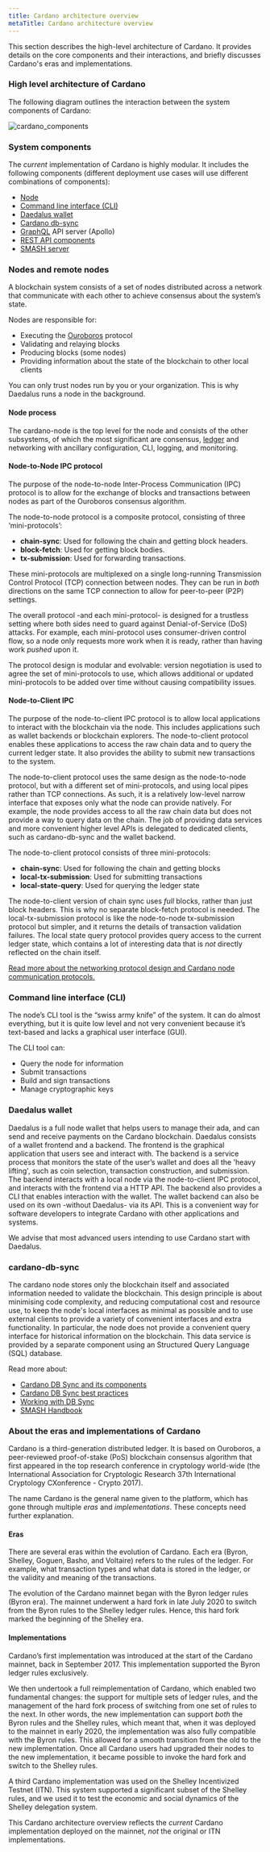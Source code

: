 ```yaml
---
title: Cardano architecture overview
metaTitle: Cardano architecture overview
---
```


This section describes the high-level architecture of Cardano. It provides
details on the core components and their interactions, and briefly discusses
Cardano's eras and implementations.

### High level architecture of Cardano

The following diagram outlines the interaction between the system components of
Cardano:

![cardano_components](cardano_components_version_main@2x.png)

### System components

The _current_ implementation of Cardano is highly modular. It includes the
following components (different deployment use cases will use different
combinations of components):

- [Node](https://github.com/input-output-hk/cardano-node)
- [Command line interface (CLI)](https://github.com/input-output-hk/cardano-node/blob/master/doc/reference/cardano-node-cli-reference.md)
- [Daedalus wallet](https://github.com/input-output-hk/cardano-wallet)
- [Cardano db-sync](https://github.com/input-output-hk/cardano-db-sync)
- [GraphQL](https://github.com/input-output-hk/cardano-graphql) API server
  (Apollo)
- [REST API components](https://github.com/input-output-hk/cardano-rest)
- [SMASH server](https://github.com/input-output-hk/smash)

### Nodes and remote nodes

A blockchain system consists of a set of nodes distributed across a network that
communicate with each other to achieve consensus about the system’s state.

Nodes are responsible for:

- Executing the
  [Ouroboros](https://github.com/input-output-hk/ouroboros-network/#ouroboros-network)
  protocol
- Validating and relaying blocks
- Producing blocks (some nodes)
- Providing information about the state of the blockchain to other local clients

You can only trust nodes run by you or your organization. This is why Daedalus
runs a node in the background.

#### Node process

The cardano-node is the top level for the node and consists of the other
subsystems, of which the most significant are consensus,
[ledger](https://github.com/input-output-hk/cardano-ledger-specs#cardano-ledger)
and networking with ancillary configuration, CLI, logging, and monitoring.

#### Node-to-Node IPC protocol

The purpose of the node-to-node Inter-Process Communication (IPC) protocol is to
allow for the exchange of blocks and transactions between nodes as part of the
Ouroboros consensus algorithm.

The node-to-node protocol is a composite protocol, consisting of three
‘mini-protocols’:

- **chain-sync**: Used for following the chain and getting block headers.
- **block-fetch**: Used for getting block bodies.
- **tx-submission**: Used for forwarding transactions.

These mini-protocols are multiplexed on a single long-running Transmission
Control Protocol (TCP) connection between nodes. They can be run in _both_
directions on the same TCP connection to allow for peer-to-peer (P2P) settings.

The overall protocol -and each mini-protocol- is designed for a trustless
setting where both sides need to guard against Denial-of-Service (DoS) attacks.
For example, each mini-protocol uses consumer-driven control flow, so a node
only requests more work when it is ready, rather than having work _pushed_ upon
it.

The protocol design is modular and evolvable: version negotiation is used to
agree the set of mini-protocols to use, which allows additional or updated
mini-protocols to be added over time without causing compatibility issues.

#### Node-to-Client IPC

The purpose of the node-to-client IPC protocol is to allow local applications to
interact with the blockchain via the node. This includes applications such as
wallet backends or blockchain explorers. The node-to-client protocol enables
these applications to access the raw chain data and to query the current ledger
state. It also provides the ability to submit new transactions to the system.

The node-to-client protocol uses the same design as the node-to-node protocol,
but with a different set of mini-protocols, and using local pipes rather than
TCP connections. As such, it is a relatively low-level narrow interface that
exposes only what the node can provide natively. For example, the node provides
access to all the raw chain data but does not provide a way to query data on the
chain. The job of providing data services and more convenient higher level APIs
is delegated to dedicated clients, such as cardano-db-sync and the wallet
backend.

The node-to-client protocol consists of three mini-protocols:

- **chain-sync**: Used for following the chain and getting blocks
- **local-tx-submission**: Used for submitting transactions
- **local-state-query**: Used for querying the ledger state

The node-to-client version of chain sync uses _full_ blocks, rather than just
block headers. This is why no separate block-fetch protocol is needed. The
local-tx-submission protocol is like the node-to-node tx-submission protocol but
simpler, and it returns the details of transaction validation failures. The
local state query protocol provides query access to the current ledger state,
which contains a lot of interesting data that is _not_ directly reflected on the
chain itself.

[Read more about the networking protocol design and Cardano node communication protocols.](/explore-cardano/cardano-network/networking-protocol) 

### Command line interface (CLI)

The node’s CLI tool is the “swiss army knife” of the system. It can do almost
everything, but it is quite low level and not very convenient because it’s
text-based and lacks a graphical user interface (GUI).

The CLI tool can:

- Query the node for information
- Submit transactions
- Build and sign transactions
- Manage cryptographic keys

### Daedalus wallet

Daedalus is a full node wallet that helps users to manage their ada, and can
send and receive payments on the Cardano blockchain. Daedalus consists of a
wallet frontend and a backend. The frontend is the graphical application that
users see and interact with. The backend is a service process that monitors the
state of the user’s wallet and does all the 'heavy lifting', such as coin
selection, transaction construction, and submission. The backend interacts with
a local node via the node-to-client IPC protocol, and interacts with the
frontend via a HTTP API. The backend also provides a CLI that enables
interaction with the wallet. The wallet backend can also be used on its own
-without Daedalus- via its API. This is a convenient way for software developers
to integrate Cardano with other applications and systems.

We advise that most advanced users intending to use Cardano start with Daedalus.

### cardano-db-sync

The cardano node stores only the blockchain itself and associated information
needed to validate the blockchain. This design principle is about minimising
code complexity, and reducing computational cost and resource use, to keep the
node's local interfaces as minimal as possible and to use external clients to
provide a variety of convenient interfaces and extra functionality. In
particular, the node does not provide a convenient query interface for
historical information on the blockchain. This data service is provided by a
separate component using an Structured Query Language (SQL) database.

Read more about:

+ [Cardano DB Sync and its components](/explore-cardano/cardano-architecture/about-db-sync-and-its-components)
+ [Cardano DB Sync best practices](/explore-cardano/cardano-architecture/cardano-db-sync-best-practices)
+ [Working with DB Sync](/explore-cardano/cardano-architecture/working-with-db-sync)
+ [SMASH Handbook](/explore-cardano/cardano-architecture/smash-handbook)
   
### About the eras and implementations of Cardano

Cardano is a third-generation distributed ledger. It is based on Ouroboros, a
peer-reviewed proof-of-stake (PoS) blockchain consensus algorithm that first
appeared in the top research conference in cryptology world-wide (the
International Association for Cryptologic Research 37th International Cryptology
CXonference - Crypto 2017).

The name Cardano is the general name given to the platform, which has gone
through multiple _eras_ and _implementations_. These concepts need further
explanation.

#### Eras

There are several eras within the evolution of Cardano. Each era (Byron,
Shelley, Goguen, Basho, and Voltaire) refers to the rules of the ledger. For
example, what transaction types and what data is stored in the ledger, or the
validity and meaning of the transactions.

The evolution of the Cardano mainnet began with the Byron ledger rules (Byron
era). The mainnet underwent a hard fork in late July 2020 to switch from the
Byron rules to the Shelley ledger rules. Hence, this hard fork marked the
beginning of the Shelley era.

#### Implementations

Cardano’s first implementation was introduced at the start of the Cardano
mainnet, back in September 2017. This implementation supported the Byron ledger
rules exclusively.

We then undertook a full reimplementation of Cardano, which enabled two
fundamental changes: the support for multiple sets of ledger rules, and the
management of the hard fork process of switching from one set of rules to the
next. In other words, the new implementation can support _both_ the Byron rules
and the Shelley rules, which meant that, when it was deployed to the mainnet in
early 2020, the implementation was also fully compatible with the Byron rules.
This allowed for a smooth transition from the old to the new implementation.
Once all Cardano users had upgraded their nodes to the new implementation, it
became possible to invoke the hard fork and switch to the Shelley rules.

A third Cardano implementation was used on the Shelley Incentivized Testnet
(ITN). This system supported a significant subset of the Shelley rules, and we
used it to test the economic and social dynamics of the Shelley delegation
system.

This Cardano architecture overview reflects the _current_ Cardano implementation
deployed on the mainnet, _not_ the original or ITN implementations.
